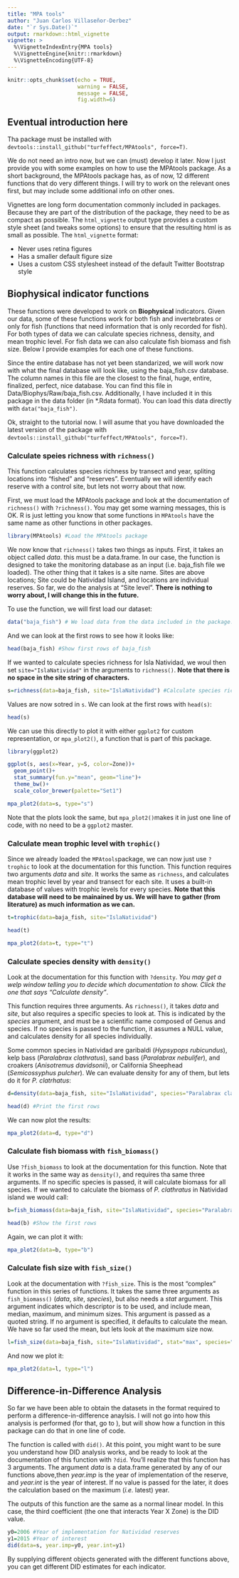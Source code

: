 ```yaml
---
title: "MPA tools"
author: "Juan Carlos Villaseñor-Derbez"
date: "`r Sys.Date()`"
output: rmarkdown::html_vignette
vignette: >
  %\VignetteIndexEntry{MPA tools}
  %\VignetteEngine{knitr::rmarkdown}
  %\VignetteEncoding{UTF-8}
---
```


```r
knitr::opts_chunk$set(echo = TRUE,
                      warning = FALSE,
                      message = FALSE,
                      fig.width=6)
```


## Eventual introduction here

Tha package must be installed with `devtools::install_github("turfeffect/MPAtools", force=T)`.

We do not need an intro now, but we can (must) develop it later. Now I just provide you with some examples on how to use the MPAtools package. As a short background, the MPAtools package has, as of now, 12 different functions that do very different things. I will try to work on the relevant ones first, but may include some additional info on other ones.

Vignettes are long form documentation commonly included in packages. Because they are part of the distribution of the package, they need to be as compact as possible. The `html_vignette` output type provides a custom style sheet (and tweaks some options) to ensure that the resulting html is as small as possible. The `html_vignette` format:

- Never uses retina figures
- Has a smaller default figure size
- Uses a custom CSS stylesheet instead of the default Twitter Bootstrap style

## Biophysical indicator functions

These functions were developed to work on **Biophysical** indicators. Given our data, some of these functions work for both fish and invertebrates or only for fish (functions that need information that is only recorded for fish). For both types of data we can calculate species richness, density, and mean trophic level. For fish data we can also calculate fish biomass and fish size. Below I provide examples for each one of these functions.

Since the entire database has not yet been standarized, we will work now with what the final database will look like, using the baja_fish.csv database. The column names in this file are the closest to the final, huge, entire, finalized, perfect, nice database. You can find this file in Data/Biophys/Raw/baja_fish.csv. Additionally, I have included it in this package in the data folder (in *.Rdata format). You can load this data directly with `data("baja_fish")`.

Ok, straight to the tutorial now. I will asume that you have downloaded the latest version of the package with `devtools::install_github("turfeffect/MPAtools", force=T)`.

### Calculate speies richness with `richness()`

This function calculates species richness by transect and year, spliting locations into "fished" and "reserves". Eventually we will identify each reserve with a control site, but lets not worry about that now.

First, we must load the MPAtools package and look at the documentation of `richness()` with `?richness()`. You may get some warning messages, this is OK. R is just letting you know that some functions in `MPAtools` have the same name as other functions in other packages.

```r
library(MPAtools) #Load the MPAtools package
```

We now know that `richness()` takes two things as inputs. First, it takes an object called *data*. this must be a data.frame. In our case, the function is designed to take the monitoring database as an input (i.e. baja_fish file we loaded). The other thing that it takes is a site name. Sites are above locations; Site could be Natividad Island, and locations are individual reserves. So far, we do the analysis at "Site level". **There is nothing to worry about, I will change this in the future.**

To use the function, we will first load our dataset:

```r
data("baja_fish") # We load data from the data included in the package. It takes a bit to load the first time. It will create a variable called baja_fish
```

And we can look at the first rows to see how it looks like:

```r
head(baja_fish) #Show first rows of baja_fish
```

If we wanted to calculate species richness for Isla Natividad, we woul then set `site="IslaNatividad"` in the arguments to `richness()`. **Note that there is no space in the site string of characters.**

```r
s=richness(data=baja_fish, site="IslaNatividad") #Calculate species richness for Natividad
```

Values are now sotred in `s`. We can look at the first rows with `head(s)`:

```r
head(s)
```

We can use this directly to plot it with either `ggplot2` for custom representation, or `mpa_plot2()`, a function that is part of this package.

```r
library(ggplot2)

ggplot(s, aes(x=Year, y=S, color=Zone))+
  geom_point()+
  stat_summary(fun.y="mean", geom="line")+
  theme_bw()+
  scale_color_brewer(palette="Set1")

mpa_plot2(data=s, type="s")

```

Note that the plots look the same, but `mpa_plot2()`makes it in just one line of code, with no need to be a `ggplot2` master.

### Calculate mean trophic level with `trophic()`

Since we already loaded the `MPAtools`package, we can now just use `?trophic` to look at the documentation for this function. This function requires two arguments *data* and *site*. It works the same as `richness`, and calculates mean trophic level by year and transect for each site. It uses a built-in database of values with trophic levels for every species. **Note that this database will need to be mainained by us. We will have to gather (from literature) as much information as we can.**

```r
t=trophic(data=baja_fish, site="IslaNatividad")

head(t)
```

```r
mpa_plot2(data=t, type="t")
```

### Calculate species density with `density()`

Look at the documentation for this function with `?density`. *You may get a welp window telling you to decide which documentation to show. Click the one that says "Calculate density"*.

This function requires three arguments. As `richness()`, it takes *data* and *site*, but also requires a specific species to look at. This is indicated by the *species* argument, and must be a scientific name composed of Genus and species. If no species is passed to the function, it assumes a NULL value, and calculates density for all species individually.

Some common species in Natividad are garibaldi (*Hypsypops rubicundus*), kelp bass (*Paralabrax clathratus*), sand bass (*Paralabrax nebulifer*), and croakers (*Anisotremus davidsonii*), or California Sheephead (*Semicossyphus pulcher*). We can evaluate density for any of them, but lets do it for *P. clatrhatus*:

```r
d=density(data=baja_fish, site="IslaNatividad", species="Paralabrax clathratus") #calculate density for P. clathratus in Natividad

head(d) #Print the first rows
```

We can now plot the results:

```r
mpa_plot2(data=d, type="d")
```


### Calculate fish biomass with `fish_biomass()`

Use `?fish_biomass` to look at the documentation for this function. Note that it works in the same way as `density()`, and requires tha same three arguments. If no specific species is passed, it will calculate biomass for all species. If we wanted to calculate the biomass of *P. clathratus* in Natividad island we would call:

```r
b=fish_biomass(data=baja_fish, site="IslaNatividad", species="Paralabrax clathratus") #Calculate biomass for P. clathratus in Natividad

head(b) #Show the first rows
```

Again, we can plot it with:

```r
mpa_plot2(data=b, type="b")
```


### Calculate fish size with `fish_size()`

Look at the documentation with `?fish_size`. This is the most "complex" function in this series of functions. It takes the same three arguments as `fish_biomass()` (*data*, *site*, *species*), but also needs a *stat* argument. This argument indicates which descriptor is to be used, and include mean, median, maximum, and minimum sizes. This argument is passed as a quoted string. If no argument is specified, it defaults to calculate the mean. We have so far used the mean, but lets look at the maximum size now.

```r
l=fish_size(data=baja_fish, site="IslaNatividad", stat="max", species="Paralabrax clathratus")
```

And now we plot it:

```r
mpa_plot2(data=l, type="l")
```

## Difference-in-Difference Analysis

So far we have been able to obtain the datasets in the format required to perform a difference-in-difference anaylsis. I will not go into how this analysis is performed (for that, go to []()), but will show how a function in this package can do that in one line of code.

The function is called with `did()`. At this point, you might want to be sure you understand how DID analysis works, and be ready to look at the documentation of this function with `?did`. You'll realize that this function has 3 arguments. The argument *data* is a data.frame generated by any of our functions above,then *year.imp* is the year of implementation of the reserve, and *year.int* is the year of interest. If no value is passed for the later, it does the calculation based on the maximum (*i.e.* latest) year.

The outputs of this function are the same as a normal linear model. In this case, the third coefficient (the one that interacts Year X Zone) is the DID value.

```r
y0=2006 #Year of implementation for Natividad reserves
y1=2015 #Year of interest
did(data=s, year.imp=y0, year.int=y1)
```

By supplying different objects generated with the different functions above, you can get different DID estimates for each indicator.

